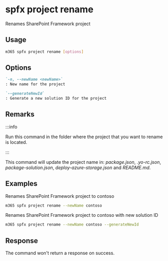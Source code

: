 
# spfx project rename

Renames SharePoint Framework project

## Usage

```sh
m365 spfx project rename [options]
```

## Options

```md definition-list
`-n, --newName <newName>`
: New name for the project

`--generateNewId`
: Generate a new solution ID for the project
```

<Global />

## Remarks

:::info

Run this command in the folder where the project that you want to rename is located.

:::

This command will update the project name in: _package.json_, _.yo-rc.json_, _package-solution.json_, _deploy-azure-storage.json_ and _README.md_.

## Examples

Renames SharePoint Framework project to contoso

```sh
m365 spfx project rename --newName contoso
```

Renames SharePoint Framework project to contoso with new solution ID

```sh
m365 spfx project rename --newName contoso --generateNewId
```

## Response

The command won't return a response on success.
